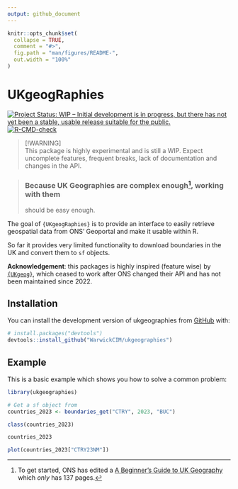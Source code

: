 ```yaml
---
output: github_document
---
```

<!-- README.md is generated from README.Rmd. Please edit that file and run
`devtools::build_readme()` -->
```r
knitr::opts_chunk$set(
  collapse = TRUE,
  comment = "#>",
  fig.path = "man/figures/README-",
  out.width = "100%"
)
```
# UKgeogRaphies
<!-- badges: start -->
[![Project Status: WIP – Initial development is in progress, but there has not yet been a stable, usable release suitable for the public.](https://www.repostatus.org/badges/latest/wip.svg)](https://www.repostatus.org/#wip)
[![R-CMD-check](https://github.com/WarwickCIM/ukgeographies/actions/workflows/R-CMD-check.yaml/badge.svg)](https://github.com/WarwickCIM/ukgeographies/actions/workflows/R-CMD-check.yaml)
<!-- badges: end -->

> [!WARNING]  
> This package is highly experimental and is still a WIP. Expect uncomplete 
> features, frequent breaks, lack of documentation and changes in the API.


> ### Because UK Geographies are complex enough[^complex], working with them
should be easy enough.

The goal of `{UKgeogRaphies}` is to provide an interface to easily retrieve
geospatial data from ONS' Geoportal and make it usable within R. 

So far it provides very limited functionality to download boundaries in the UK
and convert them to `sf` objects.

**Acknowledgement**: this packages is highly inspired (feature wise) by 
[`{UKgeog}`](https://l-hodge.github.io/ukgeog/), which ceased to work after ONS 
changed their API and has not been maintained since 2022.


## Installation

You can install the development version of ukgeographies from
[GitHub](https://github.com/) with:

``` r
# install.packages("devtools")
devtools::install_github("WarwickCIM/ukgeographies")
```

## Example

This is a basic example which shows you how to solve a common problem:

```r
library(ukgeographies)

# Get a sf object from 
countries_2023 <- boundaries_get("CTRY", 2023, "BUC")

class(countries_2023)

countries_2023

plot(countries_2023["CTRY23NM"])
```

[^complex]: To get started, ONS has edited a [A Beginner’s Guide to UK Geography](https://geoportal.statistics.gov.uk/datasets/c0db0e8c67d04935bcf1749ca6027fef/about) which _only_ has 137 pages.
